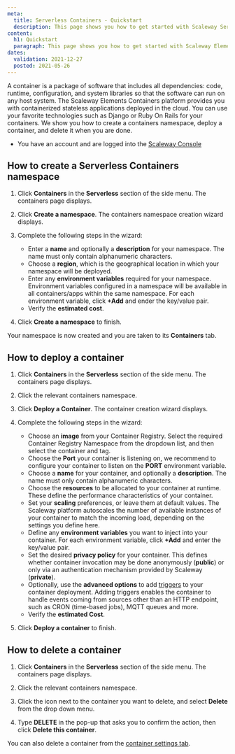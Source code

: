 ```yaml
---
meta:
  title: Serverless Containers - Quickstart
  description: This page shows you how to get started with Scaleway Serverless Containers
content:
  h1: Quickstart
  paragraph: This page shows you how to get started with Scaleway Elements Containers
dates:
  validation: 2021-12-27
  posted: 2021-05-26
---
```


A container is a package of software that includes all dependencies: code, runtime, configuration, and system libraries so that the software can run on any host system. The Scaleway Elements Containers platform provides you with containerized stateless applications deployed in the cloud. You can use your favorite technologies such as Django or Ruby On Rails for your containers. We show you how to create a containers namespace, deploy a container, and delete it when you are done.

<Message type="requirement">

  - You have an account and are logged into the [Scaleway Console](https://console.scaleway.com/) 

</Message>

## How to create a Serverless Containers namespace

1. Click **Containers** in the **Serverless** section of the side menu. The containers page displays.

2. Click **Create a namespace**. The containers namespace creation wizard displays.

3. Complete the following steps in the wizard: 

    - Enter a **name** and optionally a **description** for your namespace. The name must only contain alphanumeric characters.
    - Choose a **region**, which is the geographical location in which your namespace will be deployed.
    - Enter any **environment variables** required for your namespace. Environment variables configured in a namespace will be available in all containers/apps within the same namespace. For each environment variable, click **+Add** and ender the key/value pair.
    - Verify the **estimated cost**.

4. Click **Create a namespace** to finish.

Your namespace is now created and you are taken to its **Containers** tab.

## How to deploy a container

1. Click **Containers** in the **Serverless** section of the side menu. The containers page displays.

2. Click the relevant containers namespace. 

3. Click **Deploy a Container**. The container creation wizard displays.

4. Complete the following steps in the wizard: 

    - Choose an **image** from your Container Registry. Select the required Container Registry Namespace from the dropdown list, and then select the container and tag.
    - Choose the **Port** your container is listening on, we recommend to configure your container to listen on the **PORT** environment variable.
    - Choose a **name** for your container, and optionally a **description**. The name must only contain alphanumeric characters.
    - Choose the **resources** to be allocated to your container at runtime. These define the performance characteristics of your container.
    - Set your **scaling** preferences, or leave them at default values. The Scaleway platform autoscales the number of available instances of your container to match the incoming load, depending on the settings you define here.
    - Define any **environment variables** you want to inject into your container. For each environment variable, click **+Add** and enter the key/value pair.
    - Set the desired **privacy policy** for your container. This defines whether container invocation may be done anonymously (**public**) or only via an authentication mechanism provided by Scaleway (**private**). 
    - Optionally, use the **advanced options** to add [triggers](/compute/containers/concepts/#trigger) to your container deployment. Adding triggers enables the container to handle events coming from sources other than an HTTP endpoint, such as CRON (time-based jobs), MQTT queues and more. 
    - Verify the **estimated Cost**.

5. Click **Deploy a container** to finish.

## How to delete a container

1. Click **Containers** in the **Serverless** section of the side menu. The containers page displays.

2. Click the relevant containers namespace.

2. Click the <Icon name="more" /> icon next to the container you want to delete, and select **Delete** from the drop down menu. 

3. Type **DELETE** in the pop-up that asks you to confirm the action, then click **Delete this container**.

<Message type="tip">

  You can also delete a container from the [container settings tab](/compute/containers/how-to/modify-container-privacy/).

</Message>
